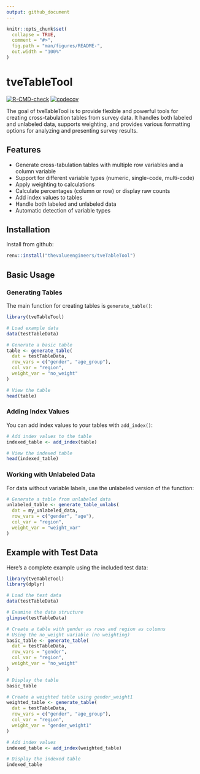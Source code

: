 ```yaml
---
output: github_document
---
```


<!-- README.md is generated from README.Rmd. Please edit that file -->

```r
knitr::opts_chunk$set(
  collapse = TRUE,
  comment = "#>",
  fig.path = "man/figures/README-",
  out.width = "100%"
)
```

# tveTableTool

<!-- badges: start -->
[![R-CMD-check](https://github.com/thevalueengineers/tveTableTool/actions/workflows/R-CMD-check.yaml/badge.svg)](https://github.com/thevalueengineers/tveTableTool/actions/workflows/R-CMD-check.yaml)
[![codecov](https://codecov.io/gh/thevalueengineers/tveTableTool/graph/badge.svg?token=NOH2EZFRH6)](https://codecov.io/gh/thevalueengineers/tveTableTool)
<!-- badges: end -->

The goal of tveTableTool is to provide flexible and powerful tools for creating cross-tabulation tables from survey data. It handles both labeled and unlabeled data, supports weighting, and provides various formatting options for analyzing and presenting survey results.

## Features

* Generate cross-tabulation tables with multiple row variables and a column variable
* Support for different variable types (numeric, single-code, multi-code)
* Apply weighting to calculations
* Calculate percentages (column or row) or display raw counts
* Add index values to tables
* Handle both labeled and unlabeled data
* Automatic detection of variable types

## Installation

Install from github:

``` r
renv::install("thevalueengineers/tveTableTool")
```

## Basic Usage

### Generating Tables

The main function for creating tables is `generate_table()`:

```r
library(tveTableTool)

# Load example data
data(testTableData)

# Generate a basic table
table <- generate_table(
  dat = testTableData,
  row_vars = c("gender", "age_group"),
  col_var = "region",
  weight_var = "no_weight"
)

# View the table
head(table)
```

### Adding Index Values

You can add index values to your tables with `add_index()`:

```r
# Add index values to the table
indexed_table <- add_index(table)

# View the indexed table
head(indexed_table)
```

### Working with Unlabeled Data

For data without variable labels, use the unlabeled version of the function:

```r
# Generate a table from unlabeled data
unlabeled_table <- generate_table_unlabs(
  dat = my_unlabeled_data,
  row_vars = c("gender", "age"),
  col_var = "region",
  weight_var = "weight_var"
)
```

## Example with Test Data

Here's a complete example using the included test data:

```r
library(tveTableTool)
library(dplyr)

# Load the test data
data(testTableData)

# Examine the data structure
glimpse(testTableData)

# Create a table with gender as rows and region as columns
# Using the no_weight variable (no weighting)
basic_table <- generate_table(
  dat = testTableData,
  row_vars = "gender",
  col_var = "region",
  weight_var = "no_weight"
)

# Display the table
basic_table

# Create a weighted table using gender_weight1
weighted_table <- generate_table(
  dat = testTableData,
  row_vars = c("gender", "age_group"),
  col_var = "region",
  weight_var = "gender_weight1"
)

# Add index values
indexed_table <- add_index(weighted_table)

# Display the indexed table
indexed_table
```

